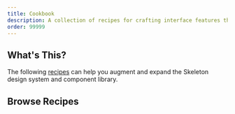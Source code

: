 ```yaml
---
title: Cookbook
description: A collection of recipes for crafting interface features that utilize Skeleton primitives.
order: 99999
---
```



## What's This?

The following [recipes](https://bigmedium.com/ideas/the-art-of-design-system-recipes.html) can help you augment and expand the Skeleton design system and component library.

## Browse Recipes

<TableCookbook />

